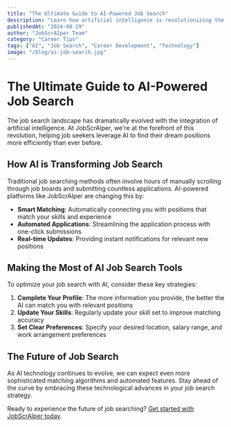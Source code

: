 ```yaml
---
title: "The Ultimate Guide to AI-Powered Job Search"
description: "Learn how artificial intelligence is revolutionizing the way we find and apply for jobs"
publishedAt: "2024-08-29"
author: "JobScrAIper Team"
category: "Career Tips"
tags: ["AI", "Job Search", "Career Development", "Technology"]
image: "/blog/ai-job-search.jpg"
---
```


# The Ultimate Guide to AI-Powered Job Search

The job search landscape has dramatically evolved with the integration of artificial intelligence. At JobScrAIper, we're at the forefront of this revolution, helping job seekers leverage AI to find their dream positions more efficiently than ever before.

## How AI is Transforming Job Search

Traditional job searching methods often involve hours of manually scrolling through job boards and submitting countless applications. AI-powered platforms like JobScrAIper are changing this by:

- **Smart Matching**: Automatically connecting you with positions that match your skills and experience
- **Automated Applications**: Streamlining the application process with one-click submissions
- **Real-time Updates**: Providing instant notifications for relevant new positions

## Making the Most of AI Job Search Tools

To optimize your job search with AI, consider these key strategies:

1. **Complete Your Profile**: The more information you provide, the better the AI can match you with relevant positions
2. **Update Your Skills**: Regularly update your skill set to improve matching accuracy
3. **Set Clear Preferences**: Specify your desired location, salary range, and work arrangement preferences

## The Future of Job Search

As AI technology continues to evolve, we can expect even more sophisticated matching algorithms and automated features. Stay ahead of the curve by embracing these technological advances in your job search strategy.

Ready to experience the future of job searching? [Get started with JobScrAIper today](#). 